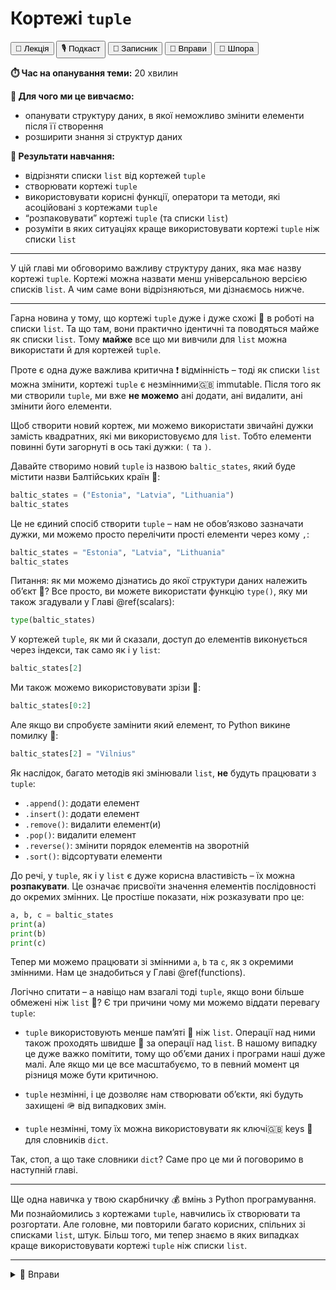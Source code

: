 # Кортежі `tuple`

<div class="btn-group">
  <button class="lecture">🎥 Лекція</button>
  <button class="podcast">🎙️ Подкаст</button>
  <button class="notebook">📓 Записник</button>
  <button class="exercises" onclick="openDetailsById('tuple_exercises');">🤸 Вправи</button>
  <button class="cheat">📝 Шпора</button>
</div>

**⏱️ Час на опанування теми:** 20 хвилин

**🤷 Для чого ми це вивчаємо:**

- опанувати структуру даних, в якої неможливо змінити елементи після її створення
- розширити знання зі структур даних

**🔑 Результати навчання:**

- відрізняти списки `list` від кортежей `tuple`
- створювати кортежі `tuple`
- використовувати корисні функції, оператори та методи, які асоційовані з кортежами `tuple`
- "розпаковувати" кортежі `tuple` (та списки `list`)
- розуміти в яких ситуаціях краще використовувати кортежі `tuple` ніж списки `list`

---

У цій главі ми обговоримо важливу структуру даних, яка має назву кортежі `tuple`. Кортежі можна назвати менш універсальною версією списків `list`. А чим саме вони відрізняються, ми дізнаємось нижче.

---

Гарна новина у тому, що кортежі `tuple` дуже і дуже схожі 👯 в роботі на списки `list`. Та що там, вони практично ідентичні та поводяться майже як списки `list`. Тому **майже** все що ми вивчили для `list` можна використати й для кортежей `tuple`.

Проте є одна дуже важлива критична ❗️ відмінність -- тоді як списки `list` можна змінити, кортежі `tuple` є <span class="highlight-container"><span class="highlight">незмінними<span class="tooltiptext">🇬🇧 immutable</span></span></span>. Після того як ми створили `tuple`, ми вже **не можемо** ані додати, ані видалити, ані змінити його елементи.

Щоб створити новий кортеж, ми можемо використати звичайні дужки замість квадратних, які ми використовуємо для `list`. Тобто елементи повинні бути загорнуті в ось такі дужки: `(` та `)`.

Давайте створимо новий `tuple` із назвою `baltic_states`, який буде містити назви Балтійських країн 🌊: 

```python
baltic_states = ("Estonia", "Latvia", "Lithuania")
baltic_states
```

Це не єдиний спосіб створити `tuple` -- нам не обов'язково зазначати дужки, ми можемо просто перелічити прості елементи через кому `,`: 

```python
baltic_states = "Estonia", "Latvia", "Lithuania"
baltic_states
```

Питання: як ми можемо дізнатись до якої структури даних належить об'єкт 🤔? Все просто, ви можете використати функцію `type()`, яку ми також згадували у Главі \@ref(scalars):

```python
type(baltic_states)
```

У кортежей `tuple`, як ми й сказали, доступ до елементів виконується через індекси, так само як і у `list`: 

```python
baltic_states[2]
```

Ми також можемо використовувати зрізи 🍕:

```python
baltic_states[0:2]
```

Але якщо ви спробуєте замінити який елемент, то Python викине помилку 😬: 

```python
baltic_states[2] = "Vilnius"
```

Як наслідок, багато методів які змінювали `list`, **не** будуть працювати з `tuple`: 

* `.append()`: додати елемент
* `.insert()`: додати елемент
* `.remove()`: видалити елемент(и)
* `.pop()`: видалити елемент
* `.reverse()`: змінити порядок елементів на зворотній
* `.sort()`: відсортувати елементи

До речі, у `tuple`, як і у `list` є дуже корисна властивість -- їх можна **розпакувати**. Це означає присвоїти значення елементів послідовності до окремих змінних. Це простіше показати, ніж розказувати про це:

```python
a, b, c = baltic_states
print(a)
print(b)
print(c)
```

Тепер ми можемо працювати зі змінними `a`, `b` та `c`, як з окремими змінними. Нам це знадобиться у Главі \@ref(functions).

Логічно спитати -- а навіщо нам взагалі тоді `tuple`, якщо вони більше обмежені ніж `list` 🤷? Є три причини чому ми можемо віддати перевагу `tuple`: 

- `tuple` використовують менше пам'яті 🧠 ніж `list`. Операції над ними також проходять швидше 💨 за операції над `list`. В нашому випадку це дуже важко помітити, тому що об'єми даних і програми наші дуже малі. Але якщо ми це все масштабуємо, то в певний момент ця різниця може бути критичною. 

- `tuple` незмінні, і це дозволяє нам створювати об'єкти, які будуть захищені 🪖 від випадкових змін.

- `tuple` незмінні, тому їх можна використовувати як <span class="highlight-container"><span class="highlight">ключі<span class="tooltiptext">🇬🇧 keys</span></span></span> 🔑 для словників `dict`.

Так, стоп, а що таке словники `dict`? Саме про це ми й поговоримо в наступній главі. 

--- 

Ще одна навичка у твою скарбничку 💰 вмінь з Python програмування. Ми познайомились з кортежами `tuple`, навчились їх створювати та розгортати. Але головне, ми повторили багато корисних, спільних зі списками `list`, штук. Більш того, ми тепер знаємо в яких випадках краще використовувати кортежі `tuple` ніж списки `list`.

---

<details id="tuple_exercises">
<summary>🤸 Вправи</summary>

```r
jsquiz::generate_options_quiz(
    question = "1. Кортежі <code>tuple</code> можна змінювати:",
    answers = c(
        "Так" = FALSE,
        "Ні" = TRUE
    ),
    allow_multiple_answers = FALSE
)
```

</details>